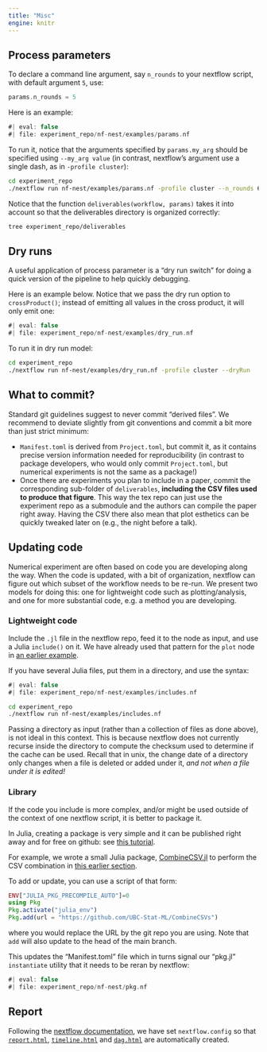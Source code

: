 ```yaml
---
title: "Misc"
engine: knitr
---
```



## Process parameters 

To declare a command line argument, say `n_rounds` to your nextflow script, with 
default argument `5`, use:

```groovy
params.n_rounds = 5
```

Here is an example:

```groovy
#| eval: false
#| file: experiment_repo/nf-nest/examples/params.nf
```

To run it, notice that the arguments specified by `params.my_arg` should be 
specified using `--my_arg value` (in contrast, nextflow's argument use a single dash, 
as in `-profile cluster`):

```bash
cd experiment_repo
./nextflow run nf-nest/examples/params.nf -profile cluster --n_rounds 6
```

Notice that the function `deliverables(workflow, params)` takes it into account so that 
the deliverables directory is organized correctly:

```bash
tree experiment_repo/deliverables
```



## Dry runs

A useful application of process parameter is a "dry run switch" for doing a quick version of the 
pipeline to help quickly debugging. 

Here is an example below. Notice that we pass the dry run option to `crossProduct()`; 
instead of emitting all values in the cross product, it will only emit one:

```groovy
#| eval: false
#| file: experiment_repo/nf-nest/examples/dry_run.nf
```

To run it in dry run model:

```bash
cd experiment_repo
./nextflow run nf-nest/examples/dry_run.nf -profile cluster --dryRun
```


## What to commit?

Standard git guidelines suggest to never commit "derived files".
We recommend to deviate slightly from git conventions and commit a bit more than just strict minimum:

- `Manifest.toml` is derived from `Project.toml`, but commit it, as it contains
    precise version information needed for reproducibility (in contrast to package developers, 
    who would only commit `Project.toml`, but numerical experiments is not the same as a package!)
- Once there are experiments you plan to include in a paper, commit the corresponding sub-folder 
    of `deliverables`, **including the CSV files used to produce that figure**. This way the tex repo 
    can just use the experiment repo as a submodule and the authors can compile the paper right away.
    Having the CSV there also mean that plot esthetics can be quickly tweaked later on (e.g., the 
    night before a talk). 


## Updating code 

Numerical experiment are often based on code you are developing along the way. When the code 
is updated, with a bit of organization, nextflow can figure out which subset of the workflow needs to be re-run. 
We present two models for doing this: one for lightweight code such as plotting/analysis, and one for 
more substantial code, e.g. a method you are developing. 


### Lightweight code

Include the `.jl` file in the nextflow repo, feed it to the node as input, and use a 
Julia `include()` on it. We have already used that pattern for the `plot` node in [an earlier example](07_combine.qmd). 

If you have several Julia files, put them in a directory, and use the syntax:

```groovy
#| eval: false
#| file: experiment_repo/nf-nest/examples/includes.nf
```

```bash
cd experiment_repo
./nextflow run nf-nest/examples/includes.nf 
```

::: {.callout-warning}
Passing a directory as input (rather than a collection of files as done above), 
is not ideal in this context. This is because nextflow does not currently recurse inside 
the directory to compute the checksum used to determine if the cache can be used. 
Recall that in unix, the change date of a directory only changes when a file is deleted or 
added under it, *and not when a file under it is edited!*
:::


### Library

If the code you include is more complex, and/or might be used outside of the context of 
one nextflow script, it is better to package it. 

In Julia, creating a package is very simple and it can be published right away and for 
free on github: see [this tutorial](https://julialang.org/contribute/developing_package/). 

For example, we wrote a small Julia package, [CombineCSV.jl](https://github.com/UBC-Stat-ML/CombineCSVs) 
to perform the CSV combination in 
[this earlier section](07_combine.qmd). 

To add or update, you can use a script of that form:

```julia
ENV["JULIA_PKG_PRECOMPILE_AUTO"]=0
using Pkg 
Pkg.activate("julia_env")
Pkg.add(url = "https://github.com/UBC-Stat-ML/CombineCSVs")
```

where you would replace the URL by the git repo you are using. Note that `add` will also 
update to the head of the main branch. 

This updates the "Manifest.toml" file which in turns signal our "pkg.jl" `instantiate` utility 
that it needs to be reran by nextflow:

```groovy
#| eval: false
#| file: experiment_repo/nf-nest/pkg.nf
```


## Report

Following the [nextflow documentation](https://www.nextflow.io/docs/latest/reports.html), 
we have set `nextflow.config` so that [`report.html`](report.html),  [`timeline.html`](timeline.html)
and [`dag.html`](dag.html) are automatically created. 